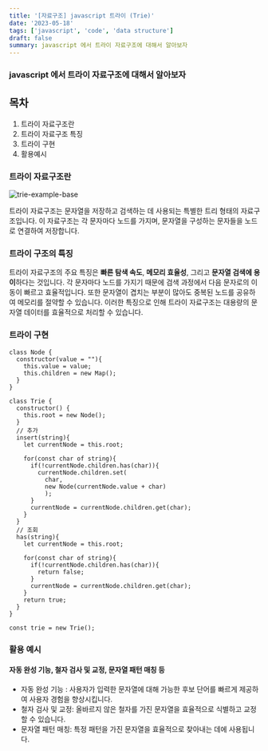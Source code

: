 ```yaml
---
title: '[자료구조] javascript 트라이 (Trie)'
date: '2023-05-18'
tags: ['javascript', 'code', 'data structure']
draft: false
summary: javascript 에서 트라이 자료구조에 대해서 알아보자
---
```


### javascript 에서 트라이 자료구조에 대해서 알아보자

## 목차
1. 트라이 자료구조란
2. 트라이 자료구조 특징
3. 트라이 구현
4. 활용예시

### 트라이 자료구조란

![trie-example-base](https://github.com/youngme92/FrontEnd_Growing/assets/50010735/92dffce0-35d9-48a5-b152-9e25e64ef7d3)

트라이 자료구조는 문자열을 저장하고 검색하는 데 사용되는 특별한 트리 형태의 자료구조입니다. 이 자료구조는 각 문자마다 노드를 가지며, 문자열을 구성하는 문자들을 노드로 연결하여 저장합니다.

### 트라이 구조의 특징

트라이 자료구조의 주요 특징은 **빠른 탐색 속도**, **메모리 효율성**, 그리고 **문자열 검색에 용이**하다는 것입니다. 각 문자마다 노드를 가지기 때문에 검색 과정에서 다음 문자로의 이동이 빠르고 효율적입니다. 또한 문자열이 겹치는 부분이 많아도 중복된 노드를 공유하여 메모리를 절약할 수 있습니다. 이러한 특징으로 인해 트라이 자료구조는 대용량의 문자열 데이터를 효율적으로 처리할 수 있습니다.

### 트라이 구현

```tsx
class Node {
  constructor(value = ""){
    this.value = value;
    this.children = new Map();
  }
}

class Trie {
  constructor() {
    this.root = new Node();
  }
  // 추가
  insert(string){
    let currentNode = this.root;

    for(const char of string){
      if(!currentNode.children.has(char)){
        currentNode.children.set(
          char,
          new Node(currentNode.value + char)
          );
      }
      currentNode = currentNode.children.get(char);
    }
  }
  // 조회
  has(string){
    let currentNode = this.root;

    for(const char of string){
      if(!currentNode.children.has(char)){
        return false;
      }
      currentNode = currentNode.children.get(char);
    }
    return true;
  }  
}

const trie = new Trie();
```


### 활용 예시

#### 자동 완성 기능, 철자 검사 및 교정, 문자열 패턴 매칭 등
- 자동 완성 기능 : 사용자가 입력한 문자열에 대해 가능한 후보 단어를 빠르게 제공하여 사용자 경험을 향상시킵니다.
- 철자 검사 및 교정:  올바르지 않은 철자를 가진 문자열을 효율적으로 식별하고 교정할 수 있습니다.
- 문자열 패턴 매칭:  특정 패턴을 가진 문자열을 효율적으로 찾아내는 데에 사용됩니다.